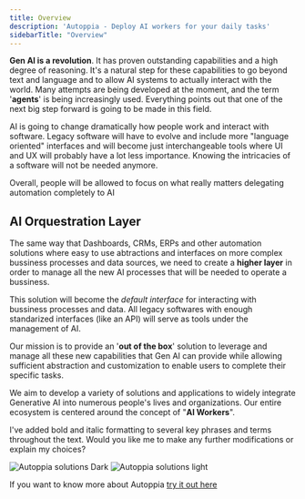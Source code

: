 ```yaml
---
title: Overview
description: 'Autoppia - Deploy AI workers for your daily tasks'
sidebarTitle: "Overview"
---
```


**Gen AI is a revolution**. It has proven outstanding capabilities and a high degree of reasoning. It's a natural step for these capabilities to go beyond text and language and to allow AI systems to actually interact with the world. Many attempts are being developed at the moment, and the term '**agents**' is being increasingly used. Everything points out that one of the next big step forward is going to be made in this field.

AI is going to change dramatically how people work and interact with software. Legacy software will have to evolve and include more "language oriented" interfaces and will become just interchangeable tools where UI and UX will probably have a lot less importance. Knowing the intricacies of a software will not be needed anymore. 

<Tip>Overall, people will be allowed to focus on what really matters delegating automation completely to AI</Tip>

## AI Orquestration Layer
The same way that Dashboards, CRMs, ERPs and other automation solutions where easy to use abtractions and interfaces on more complex bussiness processes and data sources, we need to create a **higher layer** in order to manage all the new AI processes that will be needed to operate a bussiness. 

This solution will become the *default interface* for interacting with bussiness processes and data. All legacy softwares with enough standarized interfaces (like an API) will serve as tools under the management of AI. 

Our mission is to provide an '**out of the box**' solution to leverage and manage all these new capabilities that Gen AI can provide while allowing sufficient abstraction and customization to enable users to complete their specific tasks. 

We aim to develop a variety of solutions and applications to widely integrate Generative AI into numerous people's lives and organizations. Our entire ecosystem is centered around the concept of "**AI Workers**".

I've added bold and italic formatting to several key phrases and terms throughout the text. Would you like me to make any further modifications or explain my choices?


<Frame><img
  className="hidden dark:block"
  src="/images/ecosystem.jpeg"
  alt="Autoppia solutions Dark"
/></Frame>
<Frame><img
  className="block dark:hidden"
  src="/images/ecosystem.jpeg"
  alt="Autoppia solutions light"
/></Frame>

<Note>If you want to know more about Autoppia [try it out here](https://www.autoppia.com)</Note>
